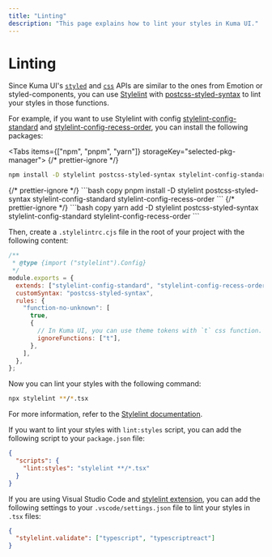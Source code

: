 ```yaml
---
title: "Linting"
description: "This page explains how to lint your styles in Kuma UI."
---
```



# Linting

Since Kuma UI's [`styled`](/docs/API/styled.mdx) and [`css`](/docs/API/css.mdx) APIs are similar to the ones from Emotion or styled-components,
you can use [Stylelint](https://stylelint.io/) with [postcss-styled-syntax](https://github.com/hudochenkov/postcss-styled-syntax) to lint your styles in those functions.

For example, if you want to use Stylelint with config [stylelint-config-standard](https://github.com/stylelint/stylelint-config-standard) and [stylelint-config-recess-order](https://github.com/stormwarning/stylelint-config-recess-order), you can install the following packages:

<Tabs items={["npm", "pnpm", "yarn"]} storageKey="selected-pkg-manager">
  {/* prettier-ignore */}
  <Tab>
  ```bash copy
  npm install -D stylelint postcss-styled-syntax stylelint-config-standard stylelint-config-recess-order
  ```
  </Tab>
  {/* prettier-ignore */}
  <Tab>
  ```bash copy
  pnpm install -D stylelint postcss-styled-syntax stylelint-config-standard stylelint-config-recess-order
  ```
  </Tab>
  {/* prettier-ignore */}
  <Tab>
  ```bash copy
  yarn add -D stylelint postcss-styled-syntax stylelint-config-standard stylelint-config-recess-order
  ```
  </Tab>
</Tabs>

Then, create a `.stylelintrc.cjs` file in the root of your project with the following content:

```js filename=".stylelintrc.cjs"
/**
 * @type {import ("stylelint").Config}
 */
module.exports = {
  extends: ["stylelint-config-standard", "stylelint-config-recess-order"],
  customSyntax: "postcss-styled-syntax",
  rules: {
    "function-no-unknown": [
      true,
      {
        // In Kuma UI, you can use theme tokens with `t` css function.
        ignoreFunctions: ["t"],
      },
    ],
  },
};
```

Now you can lint your styles with the following command:

```bash
npx stylelint **/*.tsx
```

For more information, refer to the [Stylelint documentation](https://stylelint.io/).

If you want to lint your styles with `lint:styles` script, you can add the following script to your `package.json` file:

```json filename="package.json"
{
  "scripts": {
    "lint:styles": "stylelint **/*.tsx"
  }
}
```

If you are using Visual Studio Code and [stylelint extension](https://marketplace.visualstudio.com/items?itemName=stylelint.vscode-stylelint), you can add the following settings to your `.vscode/settings.json` file to lint your styles in `.tsx` files:

```json filename=".vscode/settings.json"
{
  "stylelint.validate": ["typescript", "typescriptreact"]
}
```
